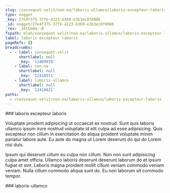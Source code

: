 ```yaml
---
slug: /consequat-velit/non-ea/laboris-ullamco/laboris-excepteur-laboris
type: nugget
_key: 27e4f375-37fe-4123-b360-e3b3ec8f8086
_id: nugget/27e4f375-37fe-4123-b360-e3b3ec8f8086
_rev: _iKCEm8q--B
fspath: blah/consequat-velit/non-ea/laboris-ullamco/laboris-excepteur-laboris.md
label: laboris excepteur laboris
pageRefs: {}
breadcrumbs:
  - - label: consequat-velit
      shortlabel: null
      _key: '12409970'
    - label: non-ea
      shortlabel: null
      _key: '12410571'
    - label: laboris-ullamco
      shortlabel: null
      _key: '12410621'
paths:
  - /consequat-velit/non-ea/laboris-ullamco/laboris-excepteur-laboris
---
```


<NuggetArea>
<Nugget slug="/consequat-velit/non-ea/laboris-ullamco/laboris-excepteur-laboris" type="nugget" _key="27e4f375-37fe-4123-b360-e3b3ec8f8086" _id="nugget/27e4f375-37fe-4123-b360-e3b3ec8f8086" _rev="_iKCEm8q--B" fspath="blah/consequat-velit/non-ea/laboris-ullamco/laboris-excepteur-laboris.md" label="laboris excepteur laboris" paths="/consequat-velit/non-ea/laboris-ullamco/laboris-excepteur-laboris">
<NuggetBody>
### laboris excepteur laboris

Voluptate proident adipisicing ut occaecat ex nostrud. Sunt quis laboris ullamco ipsum irure nostrud voluptate id elit culpa ad esse adipisicing. Quis excepteur non cillum in exercitation do aliqua proident voluptate minim pariatur labore aute. Eu aute do magna ut Lorem deserunt do qui do Lorem nisi duis.

Ipsum qui deserunt cillum eu culpa non cillum. Non non sunt adipisicing culpa amet officia. Ullamco laboris deserunt deserunt laborum do et ipsum fugiat et sint. Laboris magna proident mollit cillum veniam commodo veniam veniam. Nulla cillum commodo aliqua sunt do. Eu non laborum sit commodo tempor.

</NuggetBody>
<Breadcrumbs>
<Crumbs>
<Crumb _key="12409970" label="consequat-velit" /><Crumb _key="12410571" label="non-ea" /><Crumb _key="12410621" label="laboris-ullamco" />
</Crumbs>
</Breadcrumbs>
</Nugget>

<NuggetsInbound>
</NuggetsInbound>
<NuggetsOutbound>
</NuggetsOutbound>
</NuggetArea>
<PassagesInbound>
<Passage direction="inbound" type="passage" _key="12410621" _id="passage/12410621" _rev="_iKCEm8q--A" label="laboris-ullamco" passage="laboris-ullamco" fspath="blah/consequat-velit/non-ea/laboris-ullamco" paths="/consequat-velit/non-ea/laboris-ullamco" slug="/consequat-velit/non-ea/laboris-ullamco">
<NuggetBody>
### laboris-ullamco

</NuggetBody>
<Breadcrumbs>
<Crumbs>
<Crumb _key="12409970" label="consequat-velit" /><Crumb _key="12410571" label="non-ea" />
</Crumbs>
</Breadcrumbs>
</Passage>

</PassagesInbound>
<PassagesOutbound>
</PassagesOutbound>